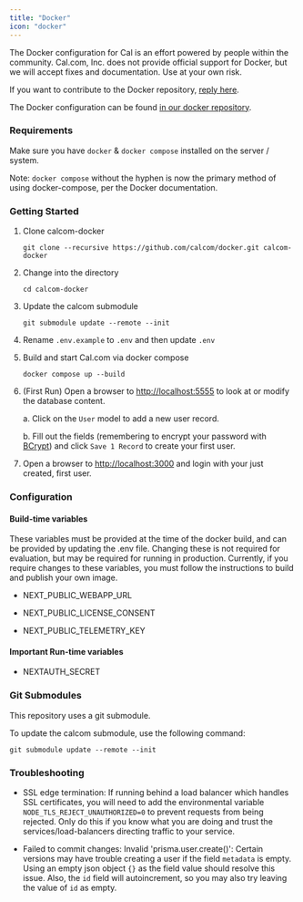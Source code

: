 ```yaml
---
title: "Docker"
icon: "docker"
---
```


The Docker configuration for Cal is an effort powered by people within the community. Cal.com, Inc. does not provide official support for Docker, but we will accept fixes and documentation. Use at your own risk.

If you want to contribute to the Docker repository, [reply here](https://github.com/calcom/docker/discussions/32).

The Docker configuration can be found [in our docker repository](https://github.com/calcom/docker).

### Requirements

Make sure you have `docker` & `docker compose` installed on the server / system.

Note: `docker compose` without the hyphen is now the primary method of using docker-compose, per the Docker documentation.

### Getting Started

1. Clone calcom-docker
    
    ```
    git clone --recursive https://github.com/calcom/docker.git calcom-docker
    ```

2. Change into the directory
    
    ```
    cd calcom-docker
    ```

3. Update the calcom submodule
    
    ```
    git submodule update --remote --init
    ```

4. Rename `.env.example` to `.env` and then update `.env`

5. Build and start Cal.com via docker compose
    
    ```
    docker compose up --build
    ```

6. (First Run) Open a browser to [http://localhost:5555](http://localhost:5555/) to look at or modify the database content.
    
    a. Click on the `User` model to add a new user record.
    
    b. Fill out the fields (remembering to encrypt your password with [BCrypt](https://bcrypt-generator.com/)) and click `Save 1 Record` to create your first user.

7. Open a browser to [http://localhost:3000](http://localhost:3000/) and login with your just created, first user.

### Configuration

#### Build-time variables

These variables must be provided at the time of the docker build, and can be provided by updating the .env file. Changing these is not required for evaluation, but may be required for running in production. Currently, if you require changes to these variables, you must follow the instructions to build and publish your own image.

* NEXT_PUBLIC_WEBAPP_URL

* NEXT_PUBLIC_LICENSE_CONSENT

* NEXT_PUBLIC_TELEMETRY_KEY

#### Important Run-time variables

* NEXTAUTH_SECRET

### Git Submodules

This repository uses a git submodule.

To update the calcom submodule, use the following command:

```
git submodule update --remote --init
```

### Troubleshooting

* SSL edge termination: If running behind a load balancer which handles SSL certificates, you will need to add the environmental variable `NODE_TLS_REJECT_UNAUTHORIZED=0` to prevent requests from being rejected. Only do this if you know what you are doing and trust the services/load-balancers directing traffic to your service.

* Failed to commit changes: Invalid 'prisma.user.create()': Certain versions may have trouble creating a user if the field `metadata` is empty. Using an empty json object `{}` as the field value should resolve this issue. Also, the `id` field will autoincrement, so you may also try leaving the value of `id` as empty.